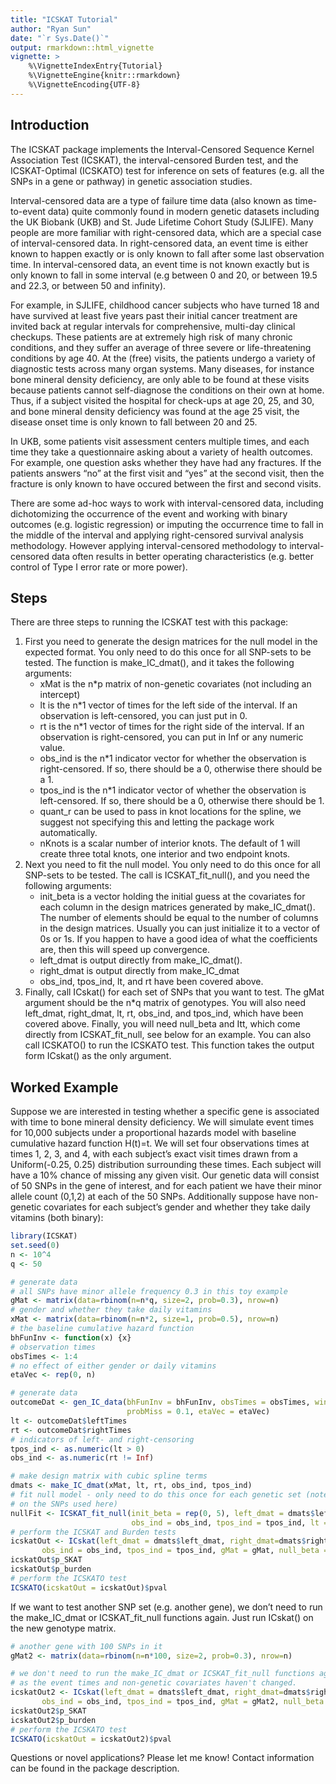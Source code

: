 ```yaml
---
title: "ICSKAT Tutorial"
author: "Ryan Sun"
date: "`r Sys.Date()`"
output: rmarkdown::html_vignette
vignette: >
    %\VignetteIndexEntry{Tutorial}
    %\VignetteEngine{knitr::rmarkdown}
    %\VignetteEncoding{UTF-8}
---
```


## Introduction 
The ICSKAT package implements the Interval-Censored Sequence Kernel Association Test (ICSKAT), the 
interval-censored Burden test, and the ICSKAT-Optimal (ICSKATO) test for inference on sets of 
features (e.g. all the SNPs in a gene or pathway) in genetic association studies.

Interval-censored data are a type of failure time data (also known as time-to-event data) quite commonly found in modern genetic datasets including the UK Biobank (UKB) and St. Jude Lifetime Cohort Study (SJLIFE). Many people are more familiar with right-censored data, which are a special case of interval-censored data. In right-censored data, an event time is either known to happen exactly or is only known to fall after some last observation time. In interval-censored data, an event time is not known exactly but is only known to fall in some interval (e.g between 0 and 20, or between 19.5 and 22.3, or between 50 and infinity). 

For example, in SJLIFE, childhood cancer subjects who have turned 18 and have survived at least five years past their initial cancer treatment are invited back at regular intervals for comprehensive, multi-day clinical checkups. These patients are at extremely high risk of many chronic conditions, and they suffer an average of three severe or life-threatening conditions by age 40. At the (free) visits, the patients undergo a variety of diagnostic tests across many organ systems. Many diseases, for instance bone mineral density deficiency, are only able to be found at these visits because patients cannot self-diagnose the conditions on their own at home. Thus, if a subject visited the hospital for check-ups at age 20, 25, and 30, and bone mineral density deficiency was found at the age 25 visit, the disease onset time is only known to fall between 20 and 25. 

In UKB, some patients visit assessment centers multiple times, and each time they take a questionnaire asking about a variety of health outcomes. For example, one question asks whether they have had any fractures. If the patients answers "no" at the first visit and "yes" at the second visit, then the fracture is only known to have occured between the first and second visits.

There are some ad-hoc ways to work with interval-censored data, including dichotomizing the occurrence of the event and working with binary outcomes (e.g. logistic regression) or imputing the occurrence time to fall in the middle of the interval and applying right-censored survival analysis methodology. However applying interval-censored methodology to interval-censored data often results in better operating characteristics (e.g. better control of Type I error rate or more power).

## Steps

There are three steps to running the ICSKAT test with this package:

1. First you need to generate the design matrices for the null model in the expected format. You only need to do this once for all SNP-sets to be tested. The function is make_IC_dmat(), and it takes the following arguments:
    - xMat is the n*p matrix of non-genetic covariates (not including an intercept)
    - lt is the n*1 vector of times for the left side of the interval. If an observation is left-censored, you can just put in 0.
    - rt is the n*1 vector of times for the right side of the interval. If an observation is right-censored, you can put in Inf or any numeric value.
    - obs_ind is the n*1 indicator vector for whether the observation is right-censored. If so, there should be a 0, otherwise there should be a 1.
    - tpos_ind is the n*1 indicator vector of whether the observation is left-censored. If so, there should be a 0, otherwise there should be 1.
    - quant_r can be used to pass in knot locations for the spline, we suggest not specifying this and letting the package work automatically.
    - nKnots is a scalar number of interior knots. The default of 1 will create three total knots, one interior and two endpoint knots.

2. Next you need to fit the null model. You only need to do this once for all SNP-sets to be tested. The call is ICSKAT_fit_null(), and you need the following arguments:
    - init_beta is a vector holding the initial guess at the covariates for each column in the design matrices generated by make_IC_dmat(). The number of elements should be equal to the number of columns in the design matrices. Usually you can just initialize it to a vector of 0s or 1s. If you happen to have a good idea of what the coefficients are, then this will speed up convergence.   
    - left_dmat is output directly from make_IC_dmat().
    - right_dmat is output directly from make_IC_dmat
    - obs_ind, tpos_ind, lt, and rt have been covered above.

3. Finally, call ICskat() for each set of SNPs that you want to test. The gMat argument should be the n*q matrix of genotypes. You will also need left_dmat, right_dmat, lt, rt, obs_ind, and tpos_ind, which have been covered above. Finally, you will need null_beta and Itt, which come directly from ICSKAT_fit_null, see below for an example. You can also call ICSKATO() to run the ICSKATO test. This function takes the output form ICskat() as the only argument.

## Worked Example 

Suppose we are interested in testing whether a specific gene is associated with time to bone mineral density deficiency.  We will simulate event times for 10,000 subjects under a proportional hazards model with baseline cumulative hazard function H(t)=t. We will set four observations times at times 1, 2, 3, and 4, with each subject's exact visit times drawn from a Uniform(-0.25, 0.25) distribution surrounding these times. Each subject will have a 10% chance of missing any given visit.  Our genetic data will consist of 50 SNPs in the gene of interest, and for each patient we have their minor allele count (0,1,2) at each of the 50 SNPs. Additionally suppose have non-genetic covariates for each subject's gender and whether they take daily vitamins (both binary):

```r
library(ICSKAT)
set.seed(0)
n <- 10^4
q <- 50

# generate data
# all SNPs have minor allele frequency 0.3 in this toy example
gMat <- matrix(data=rbinom(n=n*q, size=2, prob=0.3), nrow=n)
# gender and whether they take daily vitamins
xMat <- matrix(data=rbinom(n=n*2, size=1, prob=0.5), nrow=n)
# the baseline cumulative hazard function
bhFunInv <- function(x) {x}
# observation times
obsTimes <- 1:4
# no effect of either gender or daily vitamins
etaVec <- rep(0, n)

# generate data
outcomeDat <- gen_IC_data(bhFunInv = bhFunInv, obsTimes = obsTimes, windowHalf = 0.25,
                          probMiss = 0.1, etaVec = etaVec)
lt <- outcomeDat$leftTimes
rt <- outcomeDat$rightTimes
# indicators of left- and right-censoring
tpos_ind <- as.numeric(lt > 0)
obs_ind <- as.numeric(rt != Inf)

# make design matrix with cubic spline terms
dmats <- make_IC_dmat(xMat, lt, rt, obs_ind, tpos_ind)
# fit null model - only need to do this once for each genetic set (note there is no information
# on the SNPs used here)
nullFit <- ICSKAT_fit_null(init_beta = rep(0, 5), left_dmat = dmats$left_dmat, right_dmat=dmats$right_dmat, 
                           obs_ind = obs_ind, tpos_ind = tpos_ind, lt = lt, rt = rt)
# perform the ICSKAT and Burden tests
icskatOut <- ICskat(left_dmat = dmats$left_dmat, right_dmat=dmats$right_dmat, lt = lt, rt = rt,
       obs_ind = obs_ind, tpos_ind = tpos_ind, gMat = gMat, null_beta = as.numeric(nullFit$beta_fit), Itt = nullFit$Itt)
icskatOut$p_SKAT
icskatOut$p_burden
# perform the ICSKATO test
ICSKATO(icskatOut = icskatOut)$pval
```

If we want to test another SNP set (e.g. another gene), we don't need to run the make_IC_dmat or ICSKAT_fit_null functions again. Just run ICskat() on the new genotype matrix. 

```r

# another gene with 100 SNPs in it
gMat2 <- matrix(data=rbinom(n=n*100, size=2, prob=0.3), nrow=n)

# we don't need to run the make_IC_dmat or ICSKAT_fit_null functions again as long
# as the event times and non-genetic covariates haven't changed.
icskatOut2 <- ICskat(left_dmat = dmats$left_dmat, right_dmat=dmats$right_dmat, lt = lt, rt = rt,
       obs_ind = obs_ind, tpos_ind = tpos_ind, gMat = gMat2, null_beta = as.numeric(nullFit$beta_fit), Itt = nullFit$Itt)
icskatOut2$p_SKAT
icskatOut2$p_burden
# perform the ICSKATO test
ICSKATO(icskatOut = icskatOut2)$pval

```

Questions or novel applications? Please let me know!  Contact information can be found in the package description.
